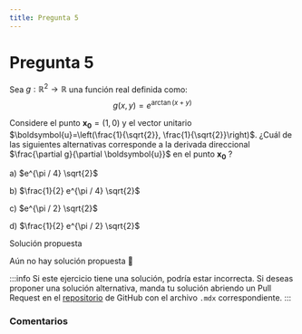```yaml
---
title: Pregunta 5
---
```



# Pregunta 5

Sea $g: \mathbb{R}^2 \rightarrow \mathbb{R}$ una función real definida como:
$$
g(x, y)=e^{\arctan (x+y)}
$$

Considere el punto $\boldsymbol{x}_{\mathbf{0}}=(1,0)$ y el vector unitario $\boldsymbol{u}=\left(\frac{1}{\sqrt{2}}, \frac{1}{\sqrt{2}}\right)$.
¿Cuál de las siguientes alternativas corresponde a la derivada direccional $\frac{\partial g}{\partial \boldsymbol{u}}$ en el punto $\boldsymbol{x}_{\mathbf{0}}$ ?

a) $e^{\pi / 4} \sqrt{2}$

b) $\frac{1}{2} e^{\pi / 4} \sqrt{2}$

c) $e^{\pi / 2} \sqrt{2}$

d) $\frac{1}{2} e^{\pi / 2} \sqrt{2}$

<MDXDetails>
<summary>Solución propuesta</summary>

Aún no hay solución propuesta 🥲

:::info
Si este ejercicio tiene una solución, podría estar incorrecta. Si deseas proponer una solución alternativa, manda tu solución abriendo
un Pull Request en el [repositorio](https://github.com/crow-rojas/apuntes-fundamentals/pulls) de GitHub con el archivo
`.mdx` correspondiente.
:::

</MDXDetails>

### Comentarios

<Disqus
  url="https://crow-rojas.github.io/apuntes-fundamentals/docs/mathematics/calculus-1-2-3/exercises/2023-2/p05"
  identifier="docs/mathematics/calculus-1-2-3/exercises/2023-2/p05"
  title="2023-2 Cálculo I, II y III - Pregunta 05"
/>
